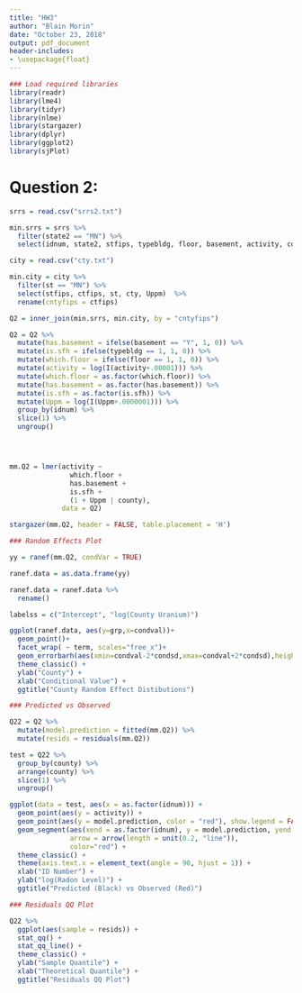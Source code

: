 ```yaml
---
title: "HW3"
author: "Blain Morin"
date: "October 23, 2018"
output: pdf_document
header-includes:
- \usepackage{float}
---
```


```r

### Load required libraries
library(readr)
library(lme4)
library(tidyr)
library(nlme)
library(stargazer)
library(dplyr)
library(ggplot2)
library(sjPlot)

```


# Question 2:

```r

srrs = read.csv("srrs2.txt")

min.srrs = srrs %>%
  filter(state2 == "MN") %>%
  select(idnum, state2, stfips, typebldg, floor, basement, activity, county, cntyfips)

city = read.csv("cty.txt")

min.city = city %>%
  filter(st == "MN") %>%
  select(stfips, ctfips, st, cty, Uppm)  %>%
  rename(cntyfips = ctfips)

Q2 = inner_join(min.srrs, min.city, by = "cntyfips")

Q2 = Q2 %>%
  mutate(has.basement = ifelse(basement == "Y", 1, 0)) %>%
  mutate(is.sfh = ifelse(typebldg == 1, 1, 0)) %>%
  mutate(which.floor = ifelse(floor == 1, 1, 0)) %>%
  mutate(activity = log(I(activity+.00001))) %>%
  mutate(which.floor = as.factor(which.floor)) %>%
  mutate(has.basement = as.factor(has.basement)) %>%
  mutate(is.sfh = as.factor(is.sfh)) %>%
  mutate(Uppm = log(I(Uppm+.0000001))) %>%
  group_by(idnum) %>%
  slice(1) %>%
  ungroup()




mm.Q2 = lmer(activity ~ 
               which.floor + 
               has.basement + 
               is.sfh + 
               (1 + Uppm | county), 
             data = Q2)  

stargazer(mm.Q2, header = FALSE, table.placement = 'H')


```

```r

### Random Effects Plot

yy = ranef(mm.Q2, condVar = TRUE)

ranef.data = as.data.frame(yy)

ranef.data = ranef.data %>%
  rename()

labelss = c("Intercept", "log(County Uranium)")

ggplot(ranef.data, aes(y=grp,x=condval))+
  geom_point()+
  facet_wrap( ~ term, scales="free_x")+
  geom_errorbarh(aes(xmin=condval-2*condsd,xmax=condval+2*condsd),height=0) +
  theme_classic() +
  ylab("County") +
  xlab("Conditional Value") + 
  ggtitle("County Random Effect Distibutions")

```

```r

### Predicted vs Observed

Q22 = Q2 %>%
  mutate(model.prediction = fitted(mm.Q2)) %>%
  mutate(resids = residuals(mm.Q2))

test = Q22 %>%
  group_by(county) %>%
  arrange(county) %>%
  slice(1) %>%
  ungroup()

ggplot(data = test, aes(x = as.factor(idnum))) +
  geom_point(aes(y = activity)) +
  geom_point(aes(y = model.prediction, color = "red"), show.legend = FALSE) +
  geom_segment(aes(xend = as.factor(idnum), y = model.prediction, yend = activity),
               arrow = arrow(length = unit(0.2, "line")), 
               color="red") + 
  theme_classic() +
  theme(axis.text.x = element_text(angle = 90, hjust = 1)) +
  xlab("ID Number") +
  ylab("log(Radon Level)") + 
  ggtitle("Predicted (Black) vs Observed (Red)")

```

```r

### Residuals QQ Plot

Q22 %>% 
  ggplot(aes(sample = resids)) + 
  stat_qq() + 
  stat_qq_line() +
  theme_classic() +
  ylab("Sample Quantile") +
  xlab("Theoretical Quantile") +
  ggtitle("Residuals QQ Plot")
  

```


